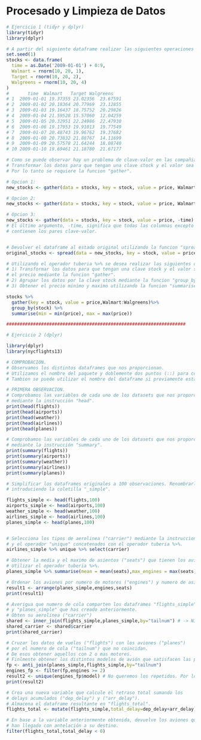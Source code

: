 # Procesado y Limpieza de Datos
```r
# Ejercicio 1 (tidyr y dplyr)
library(tidyr)
library(dplyr)
```


```r
# A partir del siguiente dataframe realizar las siguientes operaciones de limpieza de datos:
set.seed(1)
stocks <- data.frame(
  time = as.Date('2009-01-01') + 0:9,
  Walmart = rnorm(10, 20, 1),
  Target = rnorm(10, 20, 2),
  Walgreens = rnorm(10, 20, 4)
)
#       time  Walmart   Target Walgreens
# 1  2009-01-01 19.37355 23.02356  23.67591
# 2  2009-01-02 20.18364 20.77969  23.12855
# 3  2009-01-03 19.16437 18.75752  20.29826
# 4  2009-01-04 21.59528 15.57060  12.04259
# 5  2009-01-05 20.32951 22.24986  22.47930
# 6  2009-01-06 19.17953 19.91013  19.77549
# 7  2009-01-07 20.48743 19.96762  19.37682
# 8  2009-01-08 20.73832 21.88767  14.11699
# 9  2009-01-09 20.57578 21.64244  18.08740
# 10 2009-01-10 19.69461 21.18780  21.67177

# Como se puede observar hay un problema de clave-valor en las compañias con sus observaciones.
# Transformar los datos para que tengan una clave stock y el valor sea el precio. 
# Por lo tanto se requiere la funcion "gather".

# Opcion 1:
new_stocks <- gather(data = stocks, key = stock, value = price, Walmart, Target, Walgreens)

# Opcion 2:
new_stocks <- gather(data = stocks, key = stock, value = price, Walmart:Walgreens)

# Opcion 3:
new_stocks <- gather(data = stocks, key = stock, value = price, -time)
# El último argumento, -time, significa que todas las columnas excepto el tiempo 
# contienen los pares clave-valor.


# Devolver el dataframe al estado original utilizando la funcion "spread".
original_stocks <- spread(data = new_stocks, key = stock, value = price)

# Utilizando el operador tuberia %>% se desea realizar las siguientes operaciones anidadas.
# 1) Transformar los datos para que tengan una clave stock y el valor sea 
# el precio mediante la funcion "gather".
# 2) Agrupar los datos por la clave stock mediante la funcion "group_by".
# 3) Obtener el precio minimo y maximo utilizando la funcion "summarise".

stocks %>% 
  gather(key = stock, value = price,Walmart:Walgreens)%>% 
  group_by(stock) %>% 
  summarise(min = min(price), max = max(price))

###################################################################
```


```r
# Ejercicio 2 (dplyr)

library(dplyr)
library(nycflights13)

# COMPROBACION.
# Observamos los distintos dataframes que nos proporcionan.
# Utilizamos el nombre del paquete y doblemente dos puntos (::) para comprobarlo.
# Tambien se puede utilizar el nombre del dataframe si previamente estamos familiarizados.

# PRIMERA OBSERVACION.
# Comprobamos las variables de cada uno de los datasets que nos proporcionan
# mediante la instrucción "head".
print(head(flights))
print(head(airports))
print(head(weather))
print(head(airlines))
print(head(planes))

# Comprobamos las variables de cada uno de los datasets que nos proporcionan 
# mediante la instrucción "summary".
print(summary(flights))
print(summary(airports))
print(summary(weather))
print(summary(airlines))
print(summary(planes))
```



```r
# Simplificar los dataframes originales a 100 observaciones. Renombrarlos
# introduciendo la coletilla "_simple".

flights_simple <- head(flights,100)
airports_simple <- head(airports,100)
weather_simple <- head(weather,100)
airlines_simple <- head(airlines,100)
planes_simple <- head(planes,100)


# Selecciona los tipos de aerolinea ("carrier") mediante la instruccion "select" 
# y el operador "unique" concatenados con el operador tuberia %>%.
airlines_simple %>% unique %>% select(carrier)
```



```r
# Obtener la media y el maximo de asientos ("seats") que tienen los aviones. 
# Utilizar el operador tuberia %>%.
planes_simple %>% summarise(mean = mean(seats),max_engines = max(seats))
```

```r
# Ordenar los aviones por numero de motores ("engines") y numero de asientos ("seats").
result1 <- arrange(planes_simple,engines,seats)
print(result1)
```


```r

# Averigua que numero de cola comparten los dataframes "flights_simple" 
# y "planes_simple" que has creado anteriormente.
# Obten su aerolinea ("carrier")
shared <- inner_join(flights_simple,planes_simple,by="tailnum") # -> N14228
shared_carrier <- shared$carrier
print(shared_carrier)

```


```r
# Cruzar los datos de vuelos ("flights") con los aviones ("planes") 
# por el numero de cola ("tailnum") que no coincidan.
# De esos obtener aquellos con 2 o mas motores.
# Finlmente obtener los distintos modelos de avión que satisfacen las premisas anteriores.
fp <- anti_join(planes_simple,flights_simple,by="tailnum")
engines_fp <- filter(fp,engines >= 2)
result2 <- unique(engines_fp$model) # No queremos los repetidos. Por lo tanto usamos "unique".
print(result2)
```



```r
# Crea una nueva variable que calcule el retraso total sumando los
# delays acumulados ("dep_delay") y ("arr_delay").
# Almacena el dataframe resultante en "flights_total".
flights_total <- mutate(flights_simple,total_delay=dep_delay+arr_delay)

# En base a la variable anteriormente obtenida, devuelve los aviones que 
# han llegado con antelación a su destino.
filter(flights_total,total_delay < 0)
```







